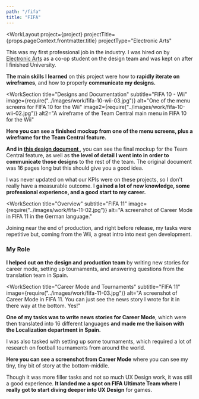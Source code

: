 ```yaml
---
path: "/fifa"
title: "FIFA"
---
```






<WorkLayout
  project={project}
  projectTitle={props.pageContext.frontmatter.title}
  projectType="Electronic Arts"
>
<SEO title={props.pageContext.frontmatter.title} />
<WorkSection title="Overview" subtitle="FIFA 10 - Wii" 
  image={require("../images/work/fifa-10-wii-01.jpg")}
  alt="An image of the main menu for FIFA 10 for the Wii">
  <p>
    This was my first professional job in the industry. I was hired on by <a href="https://www.ea.com/en-ca" target="_blank" rel="noreferrer noopener">Electronic Arts</a> as a co-op student on the design team and was kept on after I finished University.
  </p>
  <p>
    <strong>The main skills I learned</strong> on this project were how to <strong>rapidly iterate on wireframes</strong>, and how to properly <strong>communicate my designs.</strong>
  </p>
</WorkSection>

<WorkSection
  title="Designs and Documentation"
  subtitle="FIFA 10 - Wii"
  image={require("../images/work/fifa-10-wii-03.jpg")}
  alt="One of the menu screens for FIFA 10 for the Wii"
  image2={require("../images/work/fifa-10-wii-02.jpg")}
  alt2="A wireframe of the Team Central main menu in FIFA 10 for the Wii"
>
  <p>
    <strong>
      Here you can see a finished mockup from one of the menu screens, plus a wireframe for the Team Central feature.
    </strong>
  </p>
  <p>
    <strong>
      And in <a href="/files/fifa-10-wii-team-central-functionality-document.pdf" target="_blank" rel="noreferrer noopener">
        this design document
      </a>
    </strong>, you can see the final mockup for the Team Central feature, as well as <strong>the level of detail I went into in order to communicate those designs</strong> to the rest of the team. The original document was 16 pages long but this should give you a good idea.
  </p>
</WorkSection>

<NextSteps title="Outcome" subtitle="FIFA 10 - Wii">
<p>
  I was never updated on what our KPIs were on these projects, so I don't really have a measurable outcome. I <strong>gained a lot of new knowledge, some professional experience, and a good start to my career.</strong>
</p>
</NextSteps>

<WorkSection
  title="Overview"
  subtitle="FIFA 11"
  image={require("../images/work/fifa-11-02.jpg")}
  alt="A screenshot of Career Mode in FIFA 11 in the German language."
>
  <p>
    Joining near the end of production, and right before release, my tasks were repetitive but, coming from the Wii, a great intro into next gen development.
  </p>

  <h3>My Role</h3>
  <p>
    <strong>I helped out on the design and production team</strong> by writing new stories for career mode, setting up tournaments, and answering questions from the translation team in Spain.
  </p>
</WorkSection>

<WorkSection 
  title="Career Mode and Tournaments"
  subtitle="FIFA 11"
  image={require("../images/work/fifa-11-03.jpg")}
  alt="A screenshot of Career Mode in FIFA 11. You can just see the news story I wrote for it in there way at the bottom. Yes!"
  >
  <p>
    <strong>One of my tasks was to write news stories for Career Mode</strong>, which were then translated into 16 different languages <strong>and made me the liaison with the Localization department in Spain.</strong>
  </p>

  <p>
    I was also tasked with setting up some tournaments, which required a lot of research on football tournaments from around the world.
  </p>

  <p>
    <strong>Here you can see a screenshot from Career Mode</strong> where you can see my tiny, tiny bit of story at the bottom-middle.
  </p>
</WorkSection>

<NextSteps title="Outcome" subtitle="FIFA 11">
  <p>
    Though it was more filler tasks and not so much UX Design work, it was still a good experience. <strong>It landed me a spot on FIFA Ultimate Team where I really got to start diving deeper into UX Design</strong> for games.
  </p>
</NextSteps>


</WorkLayout>
